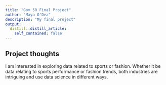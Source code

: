 ```yaml
---
title: "Gov 50 Final Project"
author: "Maya O'Dea"
description: "My final project"
output:
  distill::distill_article:
    self_contained: false
---
```




## Project thoughts

I am interested in exploring data related to sports or fashion. Whether it be data relating to sports performance or fashion trends, both industries are intriguing and use data science in different ways. 